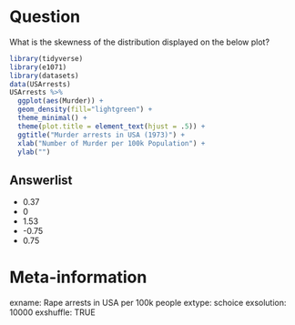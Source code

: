 
Question
========
  
What is the skewness of the distribution displayed on the below plot?
\
```r
library(tidyverse)
library(e1071)
library(datasets)
data(USArrests)
USArrests %>%
  ggplot(aes(Murder)) +
  geom_density(fill="lightgreen") +
  theme_minimal() +
  theme(plot.title = element_text(hjust = .5)) +
  ggtitle("Murder arrests in USA (1973)") +
  xlab("Number of Murder per 100k Population") +
  ylab("")
```


Answerlist
----------
* 0.37
* 0
* 1.53
* -0.75
* 0.75

Meta-information
================
  exname: Rape arrests in USA per 100k people
extype: schoice
exsolution: 10000
exshuffle: TRUE